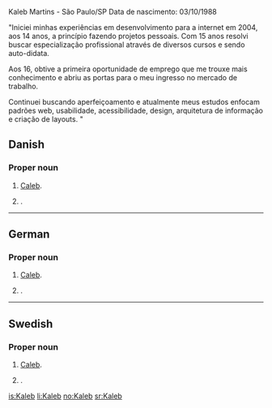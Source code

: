 Kaleb Martins - São Paulo/SP Data de nascimento: 03/10/1988

"Iniciei minhas experiências em desenvolvimento para a internet em 2004, aos 14 anos, a princípio fazendo projetos pessoais. Com 15 anos resolvi buscar especialização profissional através de diversos cursos e sendo auto-didata.

Aos 16, obtive a primeira oportunidade de emprego que me trouxe mais conhecimento e abriu as portas para o meu ingresso no mercado de trabalho.

Continuei buscando aperfeiçoamento e atualmente meus estudos enfocam padrões web, usabilidade, acessibilidade, design, arquitetura de informação e criação de layouts. "

==Danish==

===Proper noun===
{{infl|da|proper noun}}

# {{biblical character|lang=da}} [[Caleb]].
# {{rare|lang=da}} {{given name|male|lang=da}}.

----

==German==

===Proper noun===
{{infl|de|proper noun}}

# {{biblical character|lang=de}} [[Caleb]].
# {{rare|lang=de}} {{given name|male|lang=de}}.

----

==Swedish==

===Proper noun===
{{infl|sv|proper noun}}

# {{biblical character|lang=sv}} [[Caleb]].
# {{rare|lang=sv}} {{given name|male|lang=sv}}.

[[is:Kaleb]]
[[li:Kaleb]]
[[no:Kaleb]]
[[sr:Kaleb]]